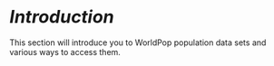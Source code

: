 # <i style="font-size: 110%; padding:1.5em 0 0 0; font-weight:bold;">Introduction</i> {-}

This section will introduce you to WorldPop population data sets and various ways to access them. 
